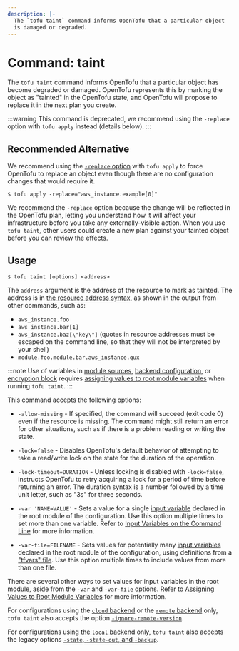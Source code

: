 ```yaml
---
description: |-
  The `tofu taint` command informs OpenTofu that a particular object
  is damaged or degraded.
---
```


# Command: taint

The `tofu taint` command informs OpenTofu that a particular object has
become degraded or damaged. OpenTofu represents this by marking the
object as "tainted" in the OpenTofu state, and OpenTofu will
propose to replace it in the next plan you create.

:::warning
This command is deprecated, we recommend using the `-replace` option with `tofu apply` instead (details below).
:::

## Recommended Alternative

We recommend using the [`-replace` option](../../cli/commands/plan.mdx#replace-address) with `tofu apply` to force OpenTofu to replace an object even though there are no configuration changes that would require it.

```
$ tofu apply -replace="aws_instance.example[0]"
```

We recommend the `-replace` option because the change will be reflected in the OpenTofu plan, letting you understand how it will affect your infrastructure before you take any externally-visible action. When you use `tofu taint`, other users could create a new plan against your tainted object before you can review the effects.

## Usage

```
$ tofu taint [options] <address>
```

The `address` argument is the address of the resource to mark as tainted.
The address is in
[the resource address syntax](../../cli/state/resource-addressing.mdx),
as shown in the output from other commands, such as:

- `aws_instance.foo`
- `aws_instance.bar[1]`
- `aws_instance.baz[\"key\"]` (quotes in resource addresses must be escaped on the command line, so that they will not be interpreted by your shell)
- `module.foo.module.bar.aws_instance.qux`

:::note
Use of variables in [module sources](../../language/modules/sources.mdx#support-for-variable-and-local-evaluation),
[backend configuration](../../language/settings/backends/configuration.mdx#variables-and-locals),
or [encryption block](../../language/state/encryption.mdx#configuration)
requires [assigning values to root module variables](../../language/values/variables.mdx#assigning-values-to-root-module-variables)
when running `tofu taint`.
:::

This command accepts the following options:

- `-allow-missing` - If specified, the command will succeed (exit code 0)
  even if the resource is missing. The command might still return an error
  for other situations, such as if there is a problem reading or writing
  the state.

- `-lock=false` - Disables OpenTofu's default behavior of attempting to take
  a read/write lock on the state for the duration of the operation.

- `-lock-timeout=DURATION` - Unless locking is disabled with `-lock=false`,
  instructs OpenTofu to retry acquiring a lock for a period of time before
  returning an error. The duration syntax is a number followed by a time
  unit letter, such as "3s" for three seconds.

- `-var 'NAME=VALUE'` - Sets a value for a single
  [input variable](../../language/values/variables.mdx) declared in the
  root module of the configuration. Use this option multiple times to set
  more than one variable. Refer to
  [Input Variables on the Command Line](plan.mdx#input-variables-on-the-command-line) for more information.

- `-var-file=FILENAME` - Sets values for potentially many
  [input variables](../../language/values/variables.mdx) declared in the
  root module of the configuration, using definitions from a
  ["tfvars" file](../../language/values/variables.mdx#variable-definitions-tfvars-files).
  Use this option multiple times to include values from more than one file.

There are several other ways to set values for input variables in the root
module, aside from the `-var` and `-var-file` options. Refer to
[Assigning Values to Root Module Variables](../../language/values/variables.mdx#assigning-values-to-root-module-variables) for more information.

For configurations using the [`cloud` backend](../../cli/cloud/index.mdx) or the [`remote` backend](../../language/settings/backends/remote.mdx) only, `tofu taint`
also accepts the option
[`-ignore-remote-version`](../../cli/cloud/command-line-arguments.mdx#ignore-remote-version).

For configurations using
[the `local` backend](../../language/settings/backends/local.mdx) only,
`tofu taint` also accepts the legacy options
[`-state`, `-state-out`, and `-backup`](../../language/settings/backends/local.mdx#command-line-arguments).
